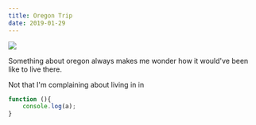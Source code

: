 ```yaml
---
title: Oregon Trip
date: 2019-01-29
---
```



<Image src="https://lh3.googleusercontent.com/xiDSuIimsvrYvjxUlZV-rhaCZ--PcJcwqbtiZTs6JPbniatJ7-PlRsDlkKDAfXai2wfjCKSW4yF92YewhrOZPnYvCTIkEhcUmFklhO8nvBc4ibWE1owrZoqmY4CtgNRvXg_hwIJ_pnTeMvcAIdH7V5ytmN6q-8y_zA-S1gfTix38hWBtJEkzgS-F3BFsdYOwJeCWiqoT8dqEjXWnEPyZw0ApxGF1nrVlc9_5kOSQd5uM9dht0dVRK1obC6bKVY8LdgOWRbqBq2KPp2YA1M9LPrSYa8RPHtoz8RYSWLzVV9vKNNErQxKDZpDNAlbFL_keNAd3j6Em2R7k6cmQmZw9G5_Pv2dgKfUYCVo8YGhdrE5-xgg02KuSWchbZn3ar1Ok3I0xFb0unUU9Bca4lSH2gZMap3AF-ZOe5DyzkoyvMzf0vFxa7wSwST38aiGgP-ko7dWL8c1ETVU66rjeyjWB4Mu-19reRiYO_7-LkJEa8RPDv0APIU58gBsXYYXrvvCD3jVahHaFfVISNZYEzl4wga22AcddTkYnmfe9PfnHkH-T27OhwywUiw6sqg5MBuAtEunKNHHgSJ6DfjorVf5XbgO6BnhhaATJ29Jge3GDLI1WnLfRyTPpC65UQ9SwRoWnvlhmt8eIzllG1_YgWrYvckFg4Rcs9dNkN82g7tFh6Dkh47GtTKIn8DE=w2528-h1896-no" />

Something about oregon always makes me wonder how it would've been like to live there.

Not that I'm complaining about living in in

```js
function (){
	console.log(a);
}
```
